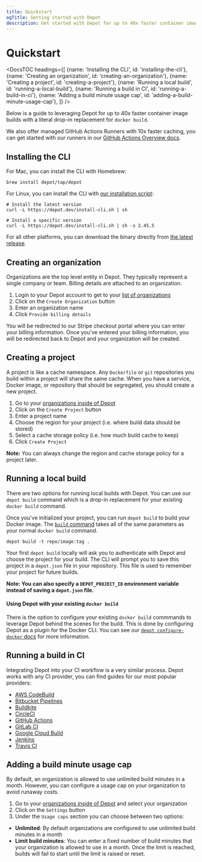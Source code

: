 ```yaml
---
title: Quickstart
ogTitle: Getting started with Depot
description: Get started with Depot for up to 40x faster container image builds locally and in CI.
---
```



# Quickstart

<DocsTOC
  headings={[
    {name: 'Installing the CLI', id: 'installing-the-cli'},
    {name: 'Creating an organization', id: 'creating-an-organization'},
    {name: 'Creating a project', id: 'creating-a-project'},
    {name: 'Running a local build', id: 'running-a-local-build'},
    {name: 'Running a build in CI', id: 'running-a-build-in-ci'},
    {name: 'Adding a build minute usage cap', id: 'adding-a-build-minute-usage-cap'},
  ]}
/>

Below is a guide to leveraging Depot for up to 40x faster container image builds with a literal drop-in replacement for `docker build`.

We also offer managed GitHub Actions Runners with 10x faster caching, you can get started with our runners in our [GitHub Actions Overview docs](/docs/github-actions/overview).

## Installing the CLI

For Mac, you can install the CLI with Homebrew:

```shell
brew install depot/tap/depot
```

For Linux, you can install the CLI with [our installation script](https://depot.dev/install-cli.sh):

```shell
# Install the latest version
curl -L https://depot.dev/install-cli.sh | sh

# Install a specific version
curl -L https://depot.dev/install-cli.sh | sh -s 2.45.5
```

For all other platforms, you can download the binary directly from [the latest release](https://github.com/depot/cli/releases).

## Creating an organization

Organizations are the top level entity in Depot. They typically represent a single company or team. Billing details are attached to an organization.

1. Login to your Depot account to get to your [list of organizations](/orgs)
2. Click on the `Create Organization` button
3. Enter an organization name
4. Click `Provide billing details`

You will be redirected to our Stripe checkout portal where you can enter your billing information. Once you've entered your billing information, you will be redirected back to Depot and your organization will be created.

## Creating a project

A project is like a cache namespace. Any `Dockerfile` or `git` repositories you build within a project will share the same cache. When you have a service, Docker image, or repository that should be segregated, you should create a new project.

1. Go to your [organizations inside of Depot](/orgs)
2. Click on the `Create Project` button
3. Enter a project name
4. Choose the region for your project (i.e. where build data should be stored)
5. Select a cache storage policy (i.e. how much build cache to keep)
6. Click `Create Project`

**Note:** You can always change the region and cache storage policy for a project later.

## Running a local build

There are two options for running local builds with Depot. You can use our `depot build` command which is a drop-in replacement for your existing `docker build` command.

Once you've initialized your project, you can run `depot build` to build your Docker image. The [`build` command](/docs/cli/reference#depot-build) takes all of the same parameters as your normal `docker build` command.

```shell
depot build -t repo/image:tag .
```

Your first `depot build` locally will ask you to authenticate with Depot and choose the project for your build. The CLI will prompt you to save this project in a `depot.json` file in your repository. This file is used to remember your project for future builds.

**Note: You can also specify a `DEPOT_PROJECT_ID` environment variable instead of saving a `depot.json` file.**

#### Using Depot with your existing `docker build`

There is the option to configure your existing `docker build` commmands to leverage Depot behind the scenes for the build. This is done by configuring Depot as a plugin for the Docker CLI. You can see our [`depot configure-docker` docs](/docs/cli/reference#depot-configure-docker) for more information.

## Running a build in CI

Integrating Depot into your CI workflow is a very similar process. Depot works with any CI provider, you can find guides for our most popular providers:

- [AWS CodeBuild](../integrations/aws-codebuild)
- [Bitbucket Pipelines](../integrations/bitbucket-pipelines)
- [Buildkite](../integrations/buildkite)
- [CircleCI](../integrations/circleci)
- [GitHub Actions](../integrations/github-actions)
- [GitLab CI](../integrations/gitlab-ci)
- [Google Cloud Build](../integrations/google-cloud-build)
- [Jenkins](../integrations/jenkins)
- [Travis CI](../integrations/travis-ci)

## Adding a build minute usage cap

By default, an organization is allowed to use unlimited build minutes in a month. However, you can configure a usage cap on your organization to avoid runaway costs.

1. Go to your [organizations inside of Depot](/orgs) and select your organization
2. Click on the `Settings` button
3. Under the `Usage caps` section you can choose between two options:

- **Unlimited**: By default organizations are configured to use unlimited build minutes in a month
- **Limit build minutes**: You can enter a fixed number of build minutes that your organization is allowed to use in a month. Once the limit is reached, builds will fail to start until the limit is raised or reset.

